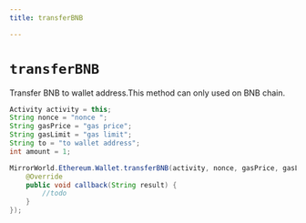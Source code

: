 ```yaml
---
title: transferBNB

---
```


# `transferBNB`
Transfer BNB to wallet address.This method can only used on BNB chain.

```java
Activity activity = this;
String nonce = "nonce ";
String gasPrice = "gas price";
String gasLimit = "gas limit";
String to = "to wallet address";
int amount = 1;

MirrorWorld.Ethereum.Wallet.transferBNB(activity, nonce, gasPrice, gasLimit, to, amount, new MirrorCallback() {
    @Override
    public void callback(String result) {
        //todo
    }
});
```
